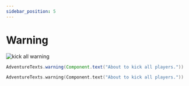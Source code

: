 ```yaml
---
sidebar_position: 5
---
```


# Warning

<img src="/img/messages/warning_kick_all.png" alt="kick all warning" />

<Tabs>

<TabItem value="java" label="Java">

```java
AdventureTexts.warning(Component.text("About to kick all players."))
```

</TabItem>

<TabItem value="kotlin" label="Kotlin">

```kotlin
AdventureTexts.warning(Component.text("About to kick all players."))
```

</TabItem>

</Tabs>
